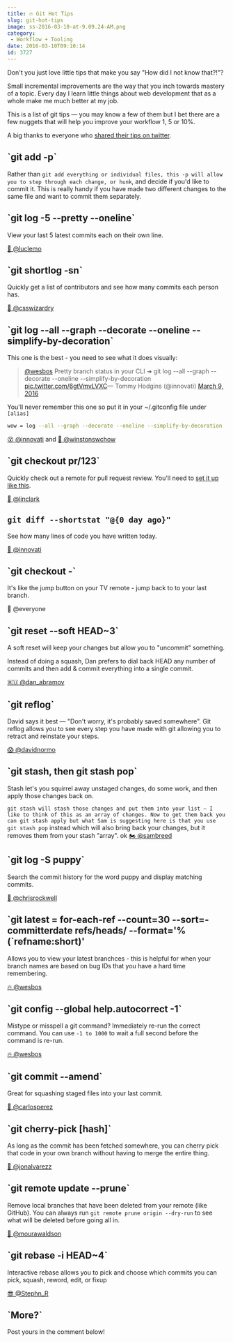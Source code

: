 ```yaml
---
title: 🔥 Git Hot Tips
slug: git-hot-tips
image: ss-2016-03-10-at-9.09.24-AM.png
category:
 - Workflow + Tooling
date: 2016-03-10T09:10:14
id: 3727
---
```


Don't you just love little tips that make you say "How did I not know that?!"?

Small incremental improvements are the way that you inch towards mastery of a topic. Every day I learn little things about web development that as a whole make me much better at my job.

This is a list of git tips — you may know a few of them but I bet there are a few nuggets that will help you improve your workflow 1, 5 or 10%.

A big thanks to everyone who <a href="https://twitter.com/wesbos/status/707384498372136960">shared their tips on twitter</a>.

<h2>`git add -p`</h2>

Rather than `git add everything or individual files, this -p will allow you to step through each change, or hunk`, and decide if you'd like to commit it. This is really handy if you have made two different changes to the same file and want to commit them separately.

<h2>`git log -5 --pretty --oneline`</h2>

View your last 5 latest commits each on their own line.

<a href="https://twitter.com/luclemo/status/707385039856791552">🍟 @luclemo</a>

<h2>`git shortlog -sn`</h2>

Quickly get a list of contributors and see how many commits each person has.

<a href="https://twitter.com/csswizardry/status/707573651449757696">👏 @csswizardry</a>

<h2>`git log --all --graph --decorate --oneline --simplify-by-decoration`</h2>

This one is the best - you need to see what it does visually:

<blockquote class="twitter-tweet" data-conversation="none" data-lang="en"><a href="https://twitter.com/wesbos">@wesbos</a> Pretty branch status in your CLI ➜ git log --all --graph --decorate --oneline --simplify-by-decoration <a href="https://t.co/6gtVmvLVXC">pic.twitter.com/6gtVmvLVXC</a>— Tommy Hodgins (@innovati) <a href="https://twitter.com/innovati/status/707385937219743744">March 9, 2016</a></blockquote>

<script async src="//platform.twitter.com/widgets.js" charset="utf-8"></script>

You'll never remember this one so put it in your ~/.gitconfig file under `[alias]`


```bash
wow = log --all --graph --decorate --oneline --simplify-by-decoration

```

<a href="https://twitter.com/innovati/status/707385937219743744">😮 @innovati</a> and <a href="https://twitter.com/winstonswchow/status/707385447383769090">🙌 @winstonswchow</a>

<h2>`git checkout pr/123`</h2>

Quickly check out a remote for pull request review. You'll need to <a href="https://gist.github.com/piscisaureus/3342247">set it up like this</a>.

<a href="https://twitter.com/linclark/status/707386094896087040">🤘 @linclark</a>

## `git diff --shortstat "@{0 day ago}"`

See how many lines of code you have written today.

<a href="https://twitter.com/innovati/status/707386314530930689">💃 @innovati</a>

<h2>`git checkout -`</h2>

It's like the jump button on your TV remote - jump back to to your last branch.

💆 @everyone

<h2>`git reset --soft HEAD~3`</h2>

A soft reset will keep your changes but allow you to "uncommit" something.

Instead of doing a squash, Dan prefers to dial back HEAD any number of commits and then add & commit everything into a single commit.

<a href="https://twitter.com/dan_abramov/status/707532388809756672">🇷🇺 @dan_abramov</a>

<h2>`git reflog`</h2>

David says it best — "Don't worry, it's probably saved somewhere". Git reflog allows you to see every step you have made with git allowing you to retract and reinstate your steps.

<a href="https://twitter.com/davidnormo/status/707538222813941760">😱 @davidnormo</a>

<h2>`git stash, then git stash pop`</h2>

Stash let's you squirrel away unstaged changes, do some work, and then apply those changes back on.

`git stash will stash those changes and put them into your list — I like to think of this as an array of changes. Now to get them back you can git stash apply but what Sam is suggesting here is that you use git stash pop` instead which will also bring back your changes, but it removes them from your stash "array". 
ok
<a href="https://twitter.com/sambreed/status/707406334774222848">🏍 @sambreed</a>

<h2>`git log -S puppy`</h2>

Search the commit history for the word puppy and display matching commits.

<a href="https://twitter.com/chrisrockwell/status/707427601153966080">🚀 @chrisrockwell</a>

<h2>`git latest = for-each-ref --count=30 --sort=-committerdate refs/heads/ --format='%(`refname:short)'</h2>

Allows you to view your latest branchces - this is helpful for when your branch names are based on bug IDs that you have a hard time remembering.

<a href="https://twitter.com/wesbos/status/692012780598112256">🔥 @wesbos</a>

<h2>`git config --global help.autocorrect -1`</h2>

Mistype or misspell a git command? Immediately re-run the correct command. You can use `-1 to 1000` to wait a full second before the command is re-run.

<a href="https://twitter.com/wesbos/status/701864888818208768">🔥 @wesbos</a>

<h2>`git commit --amend`</h2>

Great for squashing staged files into your last commit.

<a href="https://twitter.com/carlosperez/status/707566143305752576">🐙 @carlosperez</a>

<h2>`git cherry-pick [hash]`</h2>

As long as the commit has been fetched somewhere, you can cherry pick that code in your own branch without having to merge the entire thing.

<a href="https://twitter.com/jonalvarezz/status/707398488825466881">🐳 @jonalvarezz</a>

<h2>`git remote update --prune`</h2>

Remove local branches that have been deleted from your remote (like GitHub). You can always run `git remote prune origin --dry-run` to see what will be deleted before going all in.

<a href="https://twitter.com/mourawaldson/status/707795546317197312">🍉 @mourawaldson</a>

<h2>`git rebase -i HEAD~4`</h2>

Interactive rebase allows you to pick and choose which commits you can pick, squash, reword, edit, or fixup

<a href="https://twitter.com/Stephn_R/status/707387775100784641">😎 @Stephn_R</a>

<h2>`More?`</h2>

Post yours in the comment below!